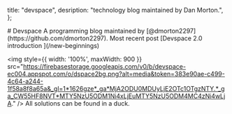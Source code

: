 
  title: "devspace",
  desription: "technology blog maintained by Dan Morton.",
};

<Flex justify="center">
# Devspace
</Flex>
<Flex justify="center">
  A programming blog maintained by
  [@dmorton2297](https://github.com/dmorton2297).
</Flex>
<Flex justify="center" css={{ position: "relative" }}>
  Most recent post [Devspace 2.0 introduction ](/new-beginnings)
</Flex>
<br />

<img
  style={{ width: '100%', maxWidth: 900 }}
  src="https://firebasestorage.googleapis.com/v0/b/devspace-ec004.appspot.com/o/dspace2bg.png?alt=media&token=383e90ae-c499-4c64-a244-1f58a8f8a65a&_gl=1*1626gze*_ga*MjA2ODU0MDUyLjE2OTc1OTgzNTY.*_ga_CW55HF8NVT*MTY5NzU5ODM1Ni4xLjEuMTY5NzU5ODM4MC4zNi4wLjA."
/>
All solutions can be found in a duck.

<br />
<br />
<br />
